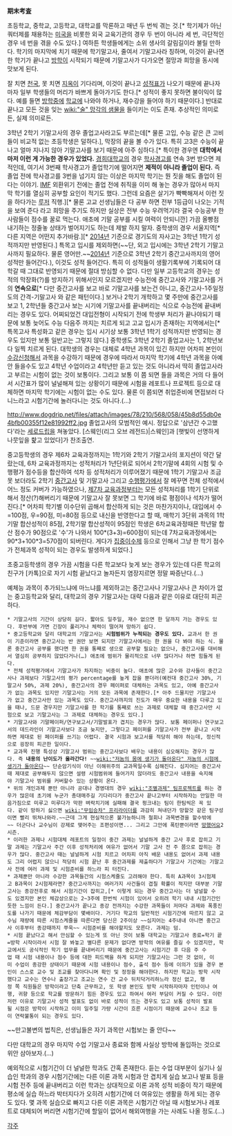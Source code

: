 '''期末考査'''


초등학교, 중학교, 고등학교, 대학교를 막론하고 매년 두 번씩 겪는 것.[* 학기제가 아닌 쿼터제를 채용하는 [[미국]]을 비롯한 외국 교육기관의 경우 두 번이 아니라 세 번, 극단적인 경우 네 번을 겪을 수도 있다.] 여하튼 학생들에게는 소위 생사의 갈림길이라 불릴 만하다. 학기의 마지막에 치기 때문에 학기말고사, 줄여서 기말고사라 칭하며, 이것이 끝나면 한 학기가 끝나고 [[방학]]이 시작되기 때문에 기말고사가 다가오면 절망과 희망을 동시에 맛보게 된다.

잘 치면 [[천국]], 못 치면 [[지옥]]이 기다리며, 이것이 끝나고 [[성적표]]가 나오기 때문에 끝나자마자 일부 학생들의 머리가 바쁘게 돌아가기도 한다.[* 성적이 좋지 못하면 불이익이 많다. 예를 들면 [[방학]]중에 [[학교]]에 나와야 하거나, 재수강을 들어야 하기 때문이다.] 반대로 끝나고 모든 것을 잊는 [[wiki:"술" 망각의 샘물]]을 들이키는 이도 존재. 추상적인 의미로든, 실제 의미로든.

3학년 2학기 기말고사의 경우 졸업고사라고도 부르는데[* 물론 고입, 수능 같은 큰 고비들이 비교적 없는 초등학생은 덜하다.], 막장의 끝을 볼 수가 있다. 특히 고3은 수능이 끝나고 얼마 지나지 않아 기말고사를 보기 때문에 아주 심하다.[* 특이한 경우엔 '''대학에서마저 이런 게 가능한 경우가 있었다.''' [[경희대학교]]의 경우 [[학사경고]]를 연속 3번 받으면 제적인데, 여기서 3번째 학사경고가 졸업학기에 떨어지면 '''제적이 아니라 졸업이 된다.''' 즉 졸업 전에 학사경고를 3번을 넘기지 않는 이상은 마지막 학기는 뭔 짓을 해도 졸업이 된다는 이야기. [[IMF]] 외환위기 전에는 졸업 전에 취직을 이미 해 놓는 경우가 많아서 마지막 학기를 열심히 공부할 요인이 적기도 했다. 그런데 요즘은 살기가 빡빡해져서 이런 짓을 하다가는 [[루저]] 직행.][* 물론 고교 선생님들은 다 공부 하면 전부 1등급이 나오는 기적을 보여 준다 라고 희망을 주기도 하지만 실상은 전부 수능 우려먹기라 결국 수능공부 한 사람들이 점수를 꿀로 먹는다. 애초에 기말 공부를 시킬 여력이 안되니깐] 가끔 올빵점 내기하는 정줄놓 상태가 벌어지기도 하는데 제발 하지 말자. 중학생의 경우 서울지역[* 다른 지역은 어떤지 추가바람.][* [[2014년]] 기준으로 경기도의 자사고는 3학년 1학기 성적까지만 반영된다.] 특목고 입시를 제외하면(~~단, 외고 입시에는 3학년 2학기 기말고사까지 필요하다. 물론 영어만.~~[[2014년]] 기준으로 3학년 2학기 중간고사까지의 영어 성적만 들어간다.), 이것도 성적 들어간다. 특히 이 성적들이 생활기록부에 기록되어 대학갈 때 그대로 반영되기 때문에 절대 방심할 수 없다.  다만 일부 고등학교의 경우는 성적의 막장화(?)를 방지하기 위해서인지 모르겠지만 수능전에 중간고사와 기말고사를 거의 '''연속으로'''[* 다만 중간고사를 보고 바로 기말고사를 보는건 아니고, 중간고사-1주일정도의 간격-기말고사 와 같은 패턴이다.] 보거나 2학기 개학하고 몇 주만에 중간고사를 보고 1, 2학년들 중간고사 보는 시기에 기말고사를 끝내버리는 식으로 수능전에 끝내버리는 경우도 있다. 어찌되었건 대입전형이 시작되기 전에 학생부 처리가 끝나야되기 때문에 보통 늦어도 수능 다음주 까지는 치르게 되고 고교 입시가 존재하는 지역에서는[* 특목고사 특성화고 같은 경우는 입시 시기상 보통 3학년 1학기 성적까지만 반영되는 경우도 있지만 보통 일반고는 그렇지 않다.] 중학생도 3학년 2학기 졸업고사는 1, 2학년보다 일찍 치르게 된다. 대학생의 경우는 대체로 4학년 과목이 있긴 하지만 어차피 본인이 [[수강신청]]해서 과목을 수강하기 때문에 경우에 따라서 마지막 학기에 4학년 과목을 아예 안 들을수도 있고 4학년 수업이라고 4학년만 듣고 있는 것도 아니라서 딱히 졸업고사라고 부르는 시험이 없는 것이 보통이다. 그리고 보통 이 쯤 되면 들을 과목은 거의 다 들어서 시간표가 많이 널널해져 있는 상황이기 때문에 시험을 레포트나 프로젝트 등으로 대체하면 마지막 학기에는 시험이 없는 수도 있다. 물론 이 쯤되면 취업준비에 면접보러 다니느라고 시험기간에 놀러다니는 것도 아니다.(...)

http://www.dogdrip.net/files/attach/images/78/210/568/058/45b8d55db0e4bfb00355f12e81992ff2.jpg
졸업고사의 모범적인 예시. 정답으로 '삼년간 수고했다'라는 [[세로드립]]을 쳐놓았다. [스웨인(리그 오브 레전드)|스웨인]과 [햇빛이 선명하게 나뭇잎을 핥고 있었다]가 찬조출연.

중고등학생의 경우 제6차 교육과정까지는 1학기와 2학기 기말고사의 포지션이 약간 달랐는데, 6차 교육과정까지는 성적처리가 1년단위로 되어서 2학기말에 4회의 시험 및 수행평가 점수등을 합산하여 석차 등 성적처리가 이루어졌기 때문에 1학기 기말고사 조금 못 보더라도 2학기 [[중간고사]] 및 기말고사 그리고 [[수행평가]]에서 잘 메꾸면 전체 성적에서 어느 정도 커버가 가능하였으나, [[제7차 교육과정]]부터는 모든 성적처리를 1학기 단위로 해서 정산(?)해버리기 때문에 기말고사 잘 못보면 그 학기에 바로 평점이나 석차가 떨어진다.[* 어차피 학기별 이수단위 곱해서 합산하게 되는 것은 마찬가지이나, 대입에서 수=100점, 우=90점, 미=80점 등으로 내신을 반영한다고 할 때, 매학기 3단위 과목의 1학기말 합산성적이 85점, 2학기말 합산성적이 95점인 학생은 6차교육과정때믄 학년말 합산 점수가 90점으로 '수'가 나와서 100*(3+3)=600점이 되는데 7차교육과정에서는 90*3+100*3=570점이 되버린다. 게다가 [[집중이수제]] 등으로 인해서 그냥 한 학기 점수가 전체과목 성적이 되는 경우도 발생하게 되었다.]

초중고등학생의 경우 가끔 시험을 다른 학교보다 늦게 보는 경우가 있는데 다른 학교의 친구가 [카톡]으로 자기 시험 끝났다고 놀자든지 염장지르면 정말 짜증난다.(...)

예체능 과목이 추가되느냐에 마느냐를 제외하고는 중간고사나 기말고사나 큰 차이가 없는 중고등학교와 달리, 대학교의 경우 기말고사는 대략 다음과 같은 이유로 대단히 피곤하다.
 * 기말고사의 기간이 상당히 길다. 짧아도 일주일, 재수 없으면 한 달까지 가는 경우도 있다. 후반부에 가면 긴장이 풀리거나 체력이 떨어져 망하기 쉽다.
 * 중고등학교와 달리 대학교의 기말고사는 '''시험범위가 누적되는 경우도 있다.''' 교과서 한 권이 기준이라면 중간고사는 반 권만 보면 되지만 기말고사에서는 한 권을 다 봐야 하는 식. 물론 중간고사 공부를 했다면 한 권을 통째로 생으로 공부할 필요는 없으나, 중간고사를 대비해서 열심히 공부하지 않았다거나(…) 애초에 범위가 물리적으로 너무 많다거나 하면 힘들게 된다.
 * 전체 성적평가에서 기말고사가 차지하는 비중이 높다. 애초에 많은 교수와 강사들이 중간고사나 과제보다 기말고사의 평가 percentage를 높게 잡을 뿐더러(예컨대 중간고사 30%, 기말고사 50%, 과제 20%), 중간고사의 경우 페이퍼로 대체하는 과목도 있고, 아예 중간고사가 없는 과목도 있지만 기말고사는 거의 모든 과목에 존재한다.[* 아주 드물지만 기말고사가 없고 중간고사만 있는 과목도 있다. 중간고사까지의 진도가 매우 중요한 내용을 다루고 있을 때나, 드문 경우지만 기말고사를 한 학기를 통째로 쓰는 과제로 대체할 때 중간고사만 시험으로 보고 기말고사는 그 과제로 대체하는 경우도 있다.]
 * 기말고사와 기말페이퍼/연구보고서/기말발표가 겹치는 경우가 많다. 보통 페이퍼나 연구보고서의 데드라인이 기말고사보다 조금 늦지만, 그렇다고 페이퍼를 기말고사가 전부 끝나고 시작하면 제대로 된 페이퍼를 쓰기는 어렵다. 결국 시험과 보고서를 적당히 해야 하는데, 정신적으로 굉장히 피곤한 일이다.
 * 교과목 진행 특성상 기말고사 범위는 중간고사보다 배우는 내용이 심오해지는 경우가 많다. 즉 '''내용의 난이도가 올라간다!''' ~~[[wiki:"저놈의 몸에 생기가 돌아온다" 저놈의 시험에 생기가 돌아온다]]~~ 단순암기식이 아닌 이해위주의 교과목일수록 심해진다. 심지어는 중간고사때 제대로 공부해두지 않으면 설령 시험범위에 들어가지 않더라도 중간고사 내용을 숙지해야 기말고사 범위를 커버할수 있는 상황이 온다.
 * 위의 개인과제 뿐만 아니라 공대나 경영대의 경우 [[wiki:"조별과제" 팀프로젝트]]를 하는 경우가 많은데 초기에 누군가 총대매주길 기다리다가 중간고사 끝나고부터 시작하자는 안일한 마음가짐으로 미루고 미루다가 막판 벼락치기에 실패해 결국 펑크내는 팀이 한팀씩은 꼭 있다. 같이 망하기 싫으면 [[wiki:"무임승차" 프리라이더]]를 과감히 쳐내던가 망할것 같은 팀구성이면 빨리 뛰쳐나와라.~~근데 그게 현실적으론 불가능하니까 철회나 과목변경을 할수밖에~~ 더군다나 교수님이 강제로 맺어주는 조편성이면... 그리고 그안에 폭탄뿐이라면 [[망했어요]]2시즌.
 * 이러한 과제나 시험대체 레포트의 일정이 중간 과제는 널널하게 중간 고사 후로 잡히고 기말 과제는 기말고사 주간 이후 성적처리에 여유가 없어서 기말 고사 전 주 쯤으로 잡히는 경우가 많다. 중간고사 때는 널널하게 시험 치르고 어차피 아직 배운 내용도 없어서 과제 내용도 그리 어렵지 않으니 적당히 시험 끝난 후 중간과제를 제출하다가 기말고사 기간에는 기말고사 전에 여러 과제 및 시험준비를 하느라 피 터진다.
 * 과제뿐만 아니라 수강한 과목들간의 시험스케쥴도 고려해야 한다. 특히 A과목이 3시험제고 B과목이 2시험제라면? 중간고사까지는 여러가지 사건들이 겹칠 확률이 적지만 대부분 기말고사는 종강전후로 해서 시험기간이 잡히고,[* 이렇게 되는 경우 중간고사는 더 널널할 수도 있겠지만 본인 체감상으로는 2~3주에 한번씩 시험이 있어서 오히려 학기 내내 시험기간인듯한 느낌이 든다.] 중간고사가 끝나고 종강 전까지는 수강한 과목들이 저마다 과제와 폭풍진도를 나가기 때문에 체감부담이 몇배이다. 거기다 학교의 일반적인 시험기간에 따르지 않고 교수님 재량에 따른 시험스케쥴을 따른다면 당신은 2주이상 ~~심지어는 4주내내 아니면 중간고사 이후부터 종강때까지 쭈욱~~ 시험준비를 해야할지도 모른다. 과제는 덤.
 * 시험 끝났다고 해서 안심할 수 있는게 또 아닌 것이 보통 대학교는 기말고사 종료=학기 끝=방학 시작이라서 시험 잘 봐놓고 별다른 문제가 없다면 방학의 여유를 즐길 수 있겠지만, 학교에서도 공식적인 학기 업무를 끝내버리기 때문에 중간고사는 시험기간 후 다음 주 수업 때 시험 내용이나 점수 등에 대한 피드백을 하게 되지만 기말고사는 그런 것 없이, 이미 수업이 종강한 상태이기 때문에 시험 내용이나 점수, 출석 점수 등에 이의가 있을 경우 본인이 스스로 교수 및 조교를 찾아다니며 확인 및 정정을 해야한다. 하지만 학교는 방학 시작했다고 교수는 연수나 출장가고 조교는 연수 간 교수 뒤치닥거리하느라 정신 없고, 행정 쪽 직원들은 방학이라고 단축 근무하고, 또 학생 본인도 방학 시작하자마자 인턴이나 여행, 귀향 등으로 학교를 방문하기 힘든 경우도 있고 하여서 여러 부담이 커질 수 있다. 이런저런 이유로 기말고사 성적 발표도 없이 바로 성적이 뜨는 경우도 있고 보통 성적이 발표될 시점은 방학이 시작하고 이미 일주일 가량 시간이 흐른 시점이기 때문에 교수나 조교 등이 연락불통이 되는 경우도 있다.

~~만고불변의 법칙은, 선생님들은 자기 과목만 시험보는 줄 안다~~

다만 대학교의 경우 마지막 수업 기말고사 종료와 함께 사실상 방학에 돌입하는 것으로 위안 삼아보자.(...)

예외적으로 시험기간이 더 널널한 학과도 간혹 존재한다. 듣는 수업 대부분이 실기나 실습인 학과의 경우 시험기간에는 다른 이론 과목 시험과 안 겹치게 실습 보고나 발표 등을 시험 전주 등에 끝내버리고 이런 학과는 상대적으로 이론 과목 성적 비중이 작기 때문에 평소에 실습 하느라 박터지다가 오히려 시험기간에 더 여유있는 생활을 하게 되는 경우도 있다. 몇 과목 실습으로 빠지고 다른 이론 과목은 시험기간 아닐 때 시험보거나 레포트로 대체되어 버리면 시험기간에 할일이 없어서 해외여행을 가는 사례도 나올 정도.(...)

[[각주]]

